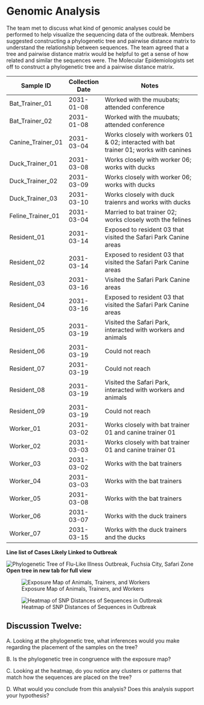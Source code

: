 # Genomic Analysis

The team met to discuss what kind of genomic analyses could be performed to help visualize the sequencing data of the outbreak. Members suggested constructing a phylogenetic tree and pairwise distance matrix to understand the relationship between sequences. The team agreed that a tree and pairwise distance matrix would be helpful to get a sense of how related and similar the sequences were. The Molecular Epidemiologists set off to construct a phylogenetic tree and a pairwise distance matrix.

| Sample ID         | Collection Date | Notes                                                                                  |
|-------------------|-----------------|----------------------------------------------------------------------------------------|
| Bat_Trainer_01    | 2031-01-08      | Worked with the muubats; attended conference                                           |
| Bat_Trainer_02    | 2031-01-08      | Worked with the muubats; attended conference                                           |
| Canine_Trainer_01 | 2031-03-04      | Works closely with workers 01 & 02; interacted with bat trainer 01; works with canines |
| Duck_Trainer_01   | 2031-03-08      | Works closely with worker 06; works with ducks                                         |
| Duck_Trainer_02   | 2031-03-09      | Works closely with worker 06; works with ducks                                         |
| Duck_Trainer_03   | 2031-03-10      | Works closely with duck traienrs and works with ducks                                  |
| Feline_Trainer_01 | 2031-03-04      | Married to bat trainer 02; works closely woth the felines                              |
| Resident_01       | 2031-03-14      | Exposed to resident 03 that visited the Safari Park Canine areas                       |
| Resident_02       | 2031-03-14      | Exposed to resident 03 that visited the Safari Park Canine areas                       |
| Resident_03       | 2031-03-16      | Visited the Safari Park Canine areas                                                   |
| Resident_04       | 2031-03-16      | Exposed to resident 03 that visited the Safari Park Canine areas                       |
| Resident_05       | 2031-03-19      | Visited the Safari Park, interacted with workers and animals                           |
| Resident_06       | 2031-03-19      | Could not reach                                                                        |
| Resident_07       | 2031-03-19      | Could not reach                                                                        |
| Resident_08       | 2031-03-19      | Visited the Safari Park, interacted with workers and animals                           |
| Resident_09       | 2031-03-19      | Could not reach                                                                        |
| Worker_01         | 2031-03-02      | Works closely with bat trainer 01 and canine trainer 01                                |
| Worker_02         | 2031-03-03      | Works closely with bat trainer 01 and canine trainer 01                                |
| Worker_03         | 2031-03-02      | Works with the bat trainers                                                            |
| Worker_04         | 2031-03-03      | Works with the bat trainers                                                            |
| Worker_05         | 2031-03-08      | Works with the bat trainers                                                            |
| Worker_06         | 2031-03-07      | Works with the duck trainers                                                           |
| Worker_07         | 2031-03-15      | Works with the duck trainers and the ducks                                             |
**Line list of Cases Likely Linked to Outbreak**


![Phylogenetic Tree of Flu-Like Illness Outbreak, Fuchsia City, Safari Zone](../images/outbreak-tree.jpg)
**Open tree in new tab for full view**

![Exposure Map of Animals, Trainers, and Workers](../images/case_mapping.jpeg)

![Heatmap of SNP Distances of Sequences in Outbreak](../images/heatmap14.jpeg)



## Discussion Twelve:
A. Looking at the phylogenetic tree, what inferences would you make regarding the placement of the samples on the tree?


B. Is the phylogenetic tree in congruence with the exposure map?



C. Looking at the heatmap, do you notice any clusters or patterns that match how the sequences are placed on the tree?



D. What would you conclude from this analysis? Does this analysis support your hypothesis?

